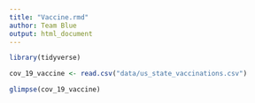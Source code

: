 ```yaml
---
title: "Vaccine.rmd"
author: Team Blue
output: html_document
---
```


```r
library(tidyverse)
```

```r
cov_19_vaccine <- read.csv("data/us_state_vaccinations.csv")
```

```r
glimpse(cov_19_vaccine) 
```